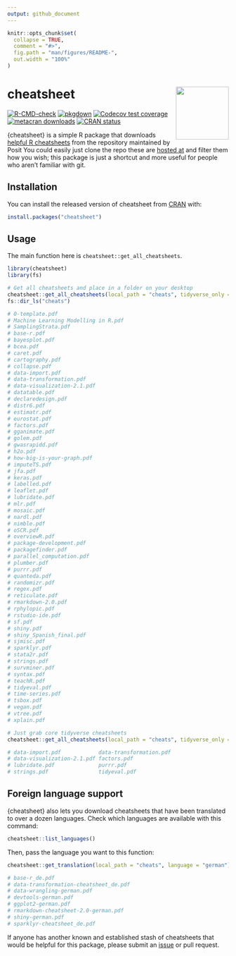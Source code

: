 ```yaml
---
output: github_document
---
```


<!-- README.md is generated from README.Rmd. Please edit that file -->

```r
knitr::opts_chunk$set(
  collapse = TRUE,
  comment = "#>",
  fig.path = "man/figures/README-",
  out.width = "100%"
)
```

# cheatsheet <img src='https://github.com/bradlindblad/cheatsheet/blob/main/fig/logo.png?raw=true' align="right" width="120" />


<!-- badges: start -->
[![R-CMD-check](https://github.com/bradlindblad/cheatsheet/actions/workflows/check-standard.yaml/badge.svg)](https://github.com/bradlindblad/cheatsheet/actions/workflows/check-standard.yaml)
[![pkgdown](https://github.com/bradlindblad/cheatsheet/actions/workflows/pkgdown.yaml/badge.svg)](https://github.com/bradlindblad/cheatsheet/actions/workflows/pkgdown.yaml)
[![Codecov test coverage](https://app.codecov.io/gh/bradlindblad/cheatsheet/branch/main/graph/badge.svg)](https://app.codecov.io/gh/bradlindblad/cheatsheet?branch=main)
[![metacran downloads](https://cranlogs.r-pkg.org/badges/grand-total/cheatsheet)](https://cran.r-project.org/package=cheatsheet)
[![CRAN status](https://www.r-pkg.org/badges/version/cheatsheet)](https://CRAN.R-project.org/package=cheatsheet)




<!-- badges: end -->

{cheatsheet} is a simple R package that downloads [helpful R cheatsheets](https://posit.co/resources/cheatsheets/) from the repository maintained by Posit You could easily just clone the repo these are [hosted at](https://github.com/rstudio/cheatsheets) and filter them how you wish; this package is just a shortcut and more useful for people who aren't familiar with git.

## Installation

You can install the released version of cheatsheet from [CRAN](https://CRAN.R-project.org) with:

``` r
install.packages("cheatsheet")
```

## Usage

The main function here is `cheatsheet::get_all_cheatsheets`. 
```r
library(cheatsheet)
library(fs)

# Get all cheatsheets and place in a folder on your desktop
cheatsheet::get_all_cheatsheets(local_path = "cheats", tidyverse_only = FALSE)
fs::dir_ls("cheats")

# 0-template.pdf
# Machine Learning Modelling in R.pdf
# SamplingStrata.pdf
# base-r.pdf
# bayesplot.pdf
# bcea.pdf
# caret.pdf
# cartography.pdf
# collapse.pdf
# data-import.pdf
# data-transformation.pdf
# data-visualization-2.1.pdf
# datatable.pdf
# declaredesign.pdf
# distr6.pdf
# estimatr.pdf
# eurostat.pdf
# factors.pdf
# gganimate.pdf
# golem.pdf
# gwasrapidd.pdf
# h2o.pdf
# how-big-is-your-graph.pdf
# imputeTS.pdf
# jfa.pdf
# keras.pdf
# labelled.pdf
# leaflet.pdf
# lubridate.pdf
# mlr.pdf
# mosaic.pdf
# nardl.pdf
# nimble.pdf
# oSCR.pdf
# overviewR.pdf
# package-development.pdf
# packagefinder.pdf
# parallel_computation.pdf
# plumber.pdf
# purrr.pdf
# quanteda.pdf
# randomizr.pdf
# regex.pdf
# reticulate.pdf
# rmarkdown-2.0.pdf
# rphylopic.pdf
# rstudio-ide.pdf
# sf.pdf
# shiny.pdf
# shiny_Spanish_final.pdf
# sjmisc.pdf
# sparklyr.pdf
# stata2r.pdf
# strings.pdf
# survminer.pdf
# syntax.pdf
# teachR.pdf
# tidyeval.pdf
# time-series.pdf
# tsbox.pdf
# vegan.pdf
# vtree.pdf
# xplain.pdf


```

```r
# Just grab core tidyverse cheatsheets
cheatsheet::get_all_cheatsheets(local_path = "cheats", tidyverse_only = TRUE)

# data-import.pdf            data-transformation.pdf    
# data-visualization-2.1.pdf factors.pdf                
# lubridate.pdf              purrr.pdf                  
# strings.pdf                tidyeval.pdf 

```

## Foreign language support

{cheatsheet} also lets you download cheatsheets that have been translated to over a dozen languages. Check which languages are available with this command:
```r
cheatsheet::list_languages()
```

Then, pass the language you want to this function:
```r
cheatsheet::get_translation(local_path = "cheats", language = "german")

# base-r_de.pdf
# data-transformation-cheatsheet_de.pdf
# data-wrangling-german.pdf
# devtools-german.pdf
# ggplot2-german.pdf
# rmarkdown-cheatsheet-2.0-german.pdf
# shiny-german.pdf
# sparklyr-cheatsheet_de.pdf

```

If anyone has another known and established stash of cheatsheets that would be helpful for this package, please submit an [issue](https://github.com/bradlindblad/cheatsheet/issues) or pull request.
